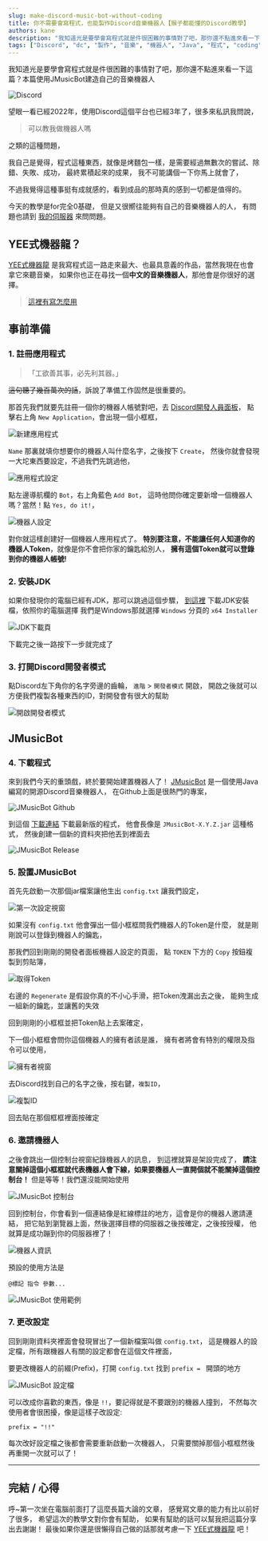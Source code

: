 ---
slug: make-discord-music-bot-without-coding
title: 你不需要會寫程式，也能製作Discord音樂機器人【猴子都能懂的Discord教學】
authors: kane
description: "我知道光是要學會寫程式就是件很困難的事情對了吧，那你還不點進來看一下這篇？今天的教學是for完全0基礎，但是又很嚮往能夠製作出自己的機器人的人，本篇使用JMusicBot建造自己的音樂機器人"
tags: ["Discord", "dc", "製作", "音樂", "機器人", "Java", "程式", "coding", "2022", "JMusicBot", "教學", "Rythm", "Groovy"]
---


<head>
	<link rel="canonical" href="https://yeecord.co/blog/make-discord-music-bot-without-coding/"/>
</head>

我知道光是要學會寫程式就是件很困難的事情對了吧，那你還不點進來看一下這篇？本篇使用JMusicBot建造自己的音樂機器人

![Discord](make-discord-music-bot-without-coding/discord-branding.jpg)

望眼一看已經2022年，使用Discord這個平台也已經3年了，很多來私訊我問說，
> 可以教我做機器人嗎

之類的這種問題，

我自己是覺得，程式這種東西，就像是烤麵包一樣，是需要經過無數次的嘗試、除錯、失敗、成功，
最終累積起來的成果， 我不可能講個一下你馬上就會了，


不過我覺得這種事挺有成就感的，看到成品的那時真的感到一切都是值得的。

今天的教學是for完全0基礎， 但是又很嚮往能夠有自己的音樂機器人的人，
有問題也請到 [我的伺服器](https://discord.gg/ct2ufag) 來問問題。

## YEE式機器龍？
[YEE式機器龍](https://yeecord.co/) 是我寫程式這一路走來最大、也最具意義的作品，當然我現在也會拿它來聽音樂，
如果你也正在尋找一個**中文的音樂機器人**，那他會是你很好的選擇。
> [這裡有寫怎麼用](blog/how-to-invite-bot/)

<Adsense/>

## 事前準備
### 1. 註冊應用程式
> 「工欲善其事，必先利其器。」

~~這句聽了幾百萬次的話~~，訴說了準備工作固然是很重要的。

那首先我們就要先註冊一個你的機器人帳號對吧，去 [Discord開發人員面板](https://discord.com/developers/applications)，
點擊右上角 `New Application`，會出現一個小框框，

![新建應用程式](make-discord-music-bot-without-coding/new-application.png)

`Name` 那裏就填你想要你的機器人叫什麼名字，之後按下 `Create`，
然後你就會發現一大坨東西要設定，不過我們先跳過他，

![應用程式設定](make-discord-music-bot-without-coding/app.jpeg)

點左邊導航欄的 `Bot`，右上角藍色 `Add Bot`，
這時他問你確定要新增一個機器人嗎？當然！點 `Yes, do it!`，

![機器人設定](make-discord-music-bot-without-coding/bot.png)

對你就這樣創建好一個機器人應用程式了。
**特別要注意，不能讓任何人知道你的機器人Token**，就像是你不會把你家的鑰匙給別人，
**擁有這個Token就可以登錄到你的機器人帳號!**

<Adsense/>

### 2. 安裝JDK
如果你發現你的電腦已經有JDK，那可以跳過這個步驟，
[到這裡](https://www.oracle.com/java/technologies/downloads/) 下載JDK安裝檔，依照你的電腦選擇
我們是Windows那就選擇 `Windows` 分頁的 `x64 Installer`

![JDK下載頁](make-discord-music-bot-without-coding/jdk.png)

下載完之後一路按下一步就完成了

### 3. 打開Discord開發者模式
點Discord左下角你的名字旁邊的齒輪， `進階` > `開發者模式` 開啟，
開啟之後就可以方便我們複製各種東西的ID，對開發會有很大的幫助

![開啟開發者模式](make-discord-music-bot-without-coding/enable-dev-mode.png)

<Adsense/>

## JMusicBot
### 4. 下載程式
來到我們今天的重頭戲，終於要開始建置機器人了！
[JMusicBot](https://github.com/jagrosh/MusicBot) 是一個使用Java編寫的開源Discord音樂機器人， 在Github上面是很熱門的專案，

![JMusicBot Github](make-discord-music-bot-without-coding/jmusicbot-github.png)

到這個 [下載連結](https://github.com/jagrosh/MusicBot/releases/latest) 下載最新版的程式，
他會長像是 `JMusicBot-X.Y.Z.jar` 這種格式，
然後創建一個新的資料夾把他丟到裡面去

![JMusicBot Release](make-discord-music-bot-without-coding/jmusicbot-download.png)

<Adsense/>

### 5. 設置JMusicBot
首先先啟動一次那個jar檔案讓他生出 `config.txt` 讓我們設定，

![第一次設定視窗](make-discord-music-bot-without-coding/first-prompt.png)

如果沒有 `config.txt` 他會彈出一個小框框問我們機器人的Token是什麼，
就是剛剛說可以登錄到機器人的鑰匙，

那我們回到剛剛的開發者面板機器人設定的頁面，
點 `TOKEN` 下方的 `Copy` 按鈕複製到剪貼簿，

![取得Token](make-discord-music-bot-without-coding/get-token.png)

右邊的 `Regenerate` 是假設你真的不小心手滑，把Token洩漏出去之後，
能夠生成一組新的鑰匙，並讓舊的失效

回到剛剛的小框框並把Token貼上去案確定，

<Adsense/>

下一個小框框會問你這個機器人的擁有者該是誰，
擁有者將會有特別的權限及指令可以使用，

![擁有者視窗](make-discord-music-bot-without-coding/owner-prompt.png)

去Discord找到自己的名字之後，按右鍵，`複製ID`，

![複製ID](make-discord-music-bot-without-coding/get-your-id.png)

回去貼在那個框框裡面按確定

### 6. 邀請機器人
之後會跳出一個控制台視窗紀錄機器人的訊息，
到這裡就算是架設完成了，
**請注意關掉這個小框框就代表機器人會下線，如果要機器人一直開個就不能關掉這個控制台！**
但是等等！我們還沒能開始使用

![JMusicBot 控制台](make-discord-music-bot-without-coding/console.png)

回到控制台，你會看到一個連結像是紅線標註的地方，這會是你的機器人邀請連結，
把它貼到瀏覽器上面，然後選擇目標的伺服器之後按確定，之後按授權，
他就算是成功蹦到你的伺服器裡了！

![機器人資訊](make-discord-music-bot-without-coding/bot-info.png)

預設的使用方法是

```
@標記 指令 參數...
```

![JMusicBot 使用範例](make-discord-music-bot-without-coding/example.png)

<Adsense/>

### 7. 更改設定
回到剛剛資料夾裡面會發現冒出了一個新檔案叫做 `config.txt`，
這是機器人的設定檔，所有跟機器人有關的設定都會在這個文件裡面，


要更改機器人的前綴(Prefix)，打開 `config.txt` 找到 `prefix = ` 開頭的地方

![JMusicBot 設定檔](make-discord-music-bot-without-coding/config-prefix.png)

可以改成你喜歡的東西，像是 `!!`，要記得就是不要跟別的機器人撞到，
不然每次使用者會很困擾，像是這樣子改設定:
```
prefix = "!!"
```

每次改好設定檔之後都會需要重新啟動一次機器人，
只需要關掉那個小框框然後再重開一次就可以了！

<Adsense/>

---

## 完結 / 心得
呼~第一次坐在電腦前面打了這麼長篇大論的文章，
感覺寫文章的能力有比以前好了很多，
希望這次的教學文對你會有幫助，
如果有幫助的話可以幫我把這篇分享出去謝謝！
最後如果你還是很懶得自己做的話那就考慮一下 [YEE式機器龍](https://yeecord.co/) 吧！